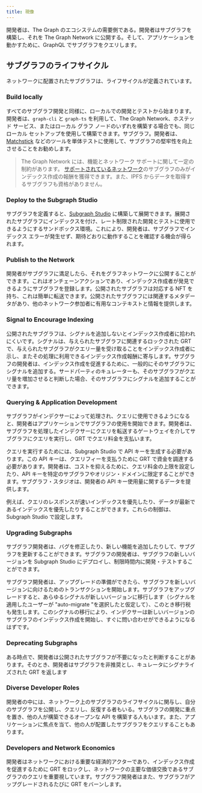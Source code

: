 ```yaml
---
title: 現像
---
```


開発者は、The Graph のエコシステムの需要側である。開発者はサブグラフを構築し、それを The Graph Network に公開する。そして、アプリケーションを動かすために、GraphQL でサブグラフをクエリします。

## サブグラフのライフサイクル

ネットワークに配置されたサブグラフは、ライフサイクルが定義されています。

### Build locally

すべてのサブグラフ開発と同様に、ローカルでの開発とテストから始まります。開発者は、`graph-cli` と `graph-ts` を利用して、The Graph Network、ホステッド サービス、またはローカル グラフ ノードのいずれを構築する場合でも、同じローカル セットアップを使用して構築できます。サブグラフ。開発者は、[Matchstick](https://github.com/LimeChain/matchstick) などのツールを単体テストに使用して、サブグラフの堅牢性を向上させることをお勧めします。

> The Graph Network には、機能とネットワーク サポートに関して一定の制約があります。 [サポートされているネットワーク](/developing/supported-networks)のサブグラフのみがインデックス作成の報酬を獲得できます。また、IPFS からデータを取得するサブグラフも資格がありません。

### Deploy to the Subgraph Studio

サブグラフを定義すると、[Subgraph Studio](https://thegraph.com/docs/en/deploying/subgraph-studio-faqs/) に構築して展開できます。展開されたサブグラフにインデックスを付け、レート制限された開発とテストに使用できるようにするサンドボックス環境。これにより、開発者は、サブグラフでインデックス エラーが発生せず、期待どおりに動作することを確認する機会が得られます。

### Publish to the Network

開発者がサブグラフに満足したら、それをグラフネットワークに公開することができます。これはオンチェーンアクションであり、インデックス作成者が発見できるようにサブグラフを登録します。公開されたサブグラフは対応する NFT を持ち、これは簡単に転送できます。公開されたサブグラフには関連するメタデータがあり、他のネットワーク参加者に有用なコンテキストと情報を提供します。

### Signal to Encourage Indexing

公開されたサブグラフは、シグナルを追加しないとインデックス作成者に拾われにくいです。シグナルは、与えられたサブグラフに関連するロックされた GRT で、与えられたサブグラフがクエリー量を受け取ることをインデックス作成者に示し、またその処理に利用できるインデックス作成報酬に寄与します。サブグラフの開発者は、インデックス作成を促進するために、一般的にそのサブグラフにシグナルを追加する。サードパーティのキュレーターも、そのサブグラフがクエリ量を増加させると判断した場合、そのサブグラフにシグナルを追加することができます。

### Querying & Application Development

サブグラフがインデクサーによって処理され、クエリに使用できるようになると、開発者はアプリケーションでサブグラフの使用を開始できます。開発者は、サブグラフを処理したインデクサーにクエリを転送するゲートウェイを介してサブグラフにクエリを実行し、GRT でクエリ料金を支払います。

クエリを実行するためには、Subgraph Studio で API キーを生成する必要があります。この API キーは、クエリフィーを支払うために GRT で資金を調達する必要があります。開発者は、コストを抑えるために、クエリ料金の上限を設定したり、API キーを特定のサブグラフやオリジン・ドメインに限定することができます。サブグラフ・スタジオは、開発者の API キー使用量に関するデータを提供します。

例えば、クエリのレスポンスが速いインデックスを優先したり、データが最新であるインデックスを優先したりすることができます。これらの制御は、Subgraph Studio で設定します。

### Upgrading Subgraphs

サブグラフ開発者は、バグを修正したり、新しい機能を追加したりして、サブグラフを更新することができます。サブグラフの開発者は、サブグラフの新しいバージョンを Subgraph Studio にデプロイし、制限時間内に開発・テストすることができます。

サブグラフ開発者は、アップグレードの準備ができたら、サブグラフを新しいバージョンに向けるためのトランザクションを開始します。サブグラフをアップグレードすると、あらゆるシグナルが新しいバージョンに移行します（シグナルを適用したユーザーが "auto-migrate "を選択したと仮定して）、このとき移行税も発生します。このシグナルの移行により、インデクサーは新しいバージョンのサブグラフのインデックス作成を開始し、すぐに問い合わせができるようになるはずです。

### Deprecating Subgraphs

ある時点で、開発者は公開されたサブグラフが不要になったと判断することがあります。そのとき、開発者はサブグラフを非推奨とし、キュレータにシグナライズされた GRT を返します

### Diverse Developer Roles

開発者の中には、ネットワーク上のサブグラフのライフサイクルに関与し、自分のサブグラフを公開し、クエリし、反復する者もいる。サブグラフの開発に重点を置き、他の人が構築できるオープンな API を構築する人もいます。また、アプリケーションに焦点を当て、他の人が配置したサブグラフをクエリすることもあります。

### Developers and Network Economics

開発者はネットワークにおける重要な経済的アクターであり、インデックス作成を促進するために GRT をロックし、ネットワークの主要な価値交換であるサブグラフのクエリを重要視しています。サブグラフ開発者はまた、サブグラフがアップグレードされるたびに GRT をバーンします。

